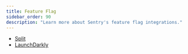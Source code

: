 ```yaml
---
title: Feature Flag
sidebar_order: 90
description: "Learn more about Sentry's feature flag integrations."
---
```


- [Split](/organization/integrations/feature-flag/split/)
- [LaunchDarkly](/organization/integrations/feature-flag/launchdarkly/)
